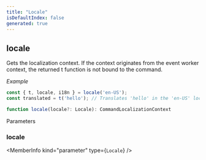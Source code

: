 ```yaml
---
title: "Locale"
isDefaultIndex: false
generated: true
---
```



<!-- This file was generated from the CommandKit source. Do not modify. Instead, re-run the "docgen" script -->


## locale

<GenerationInfo sourceFile="packages/i18n/src/hooks.ts" sourceLine="16" packageName="@commandkit/i18n" />

Gets the localization context. If the context originates from the event worker context, the returned t function is not bound to the command.



*Example*

```ts
const { t, locale, i18n } = locale('en-US');
const translated = t('hello'); // Translates 'hello' in the 'en-US' locale
```

```ts title="Signature"
function locale(locale?: Locale): CommandLocalizationContext
```
Parameters

### locale

<MemberInfo kind="parameter" type={`Locale`} />

